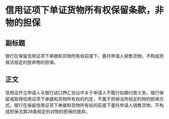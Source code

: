 # 信用证项下单证货物所有权保留条款，非物的担保
## 副标题
银行在保留信用证项下单据和货物所有权前提下，委托申请人销售货物，不构成担保法规定的放弃物的担保。
## 正文
信用证开立申请人与银行进口押汇协议中关于申请人不履行如期付款义务，银行保留或取得信用证项下单据和货物所有权的约定，不属于担保法所规定的物的担保方式。银行在保留信用证项下单据和货物所有权的前提下委托申请人销售货物，不构成担保法第28条规定的对物的担保的放弃。